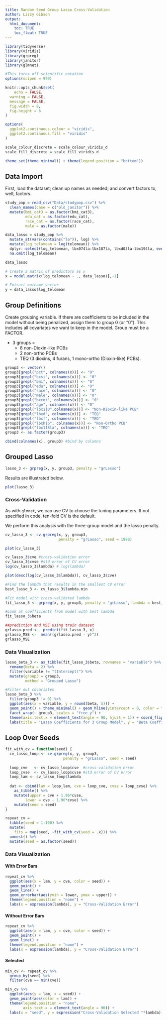```yaml
---
title: Random Seed Group Lasso Cross-Validation
author: Lizzy Gibson
output: 
  html_document:
    toc: TRUE
    toc_float: TRUE
---
```


```r
library(tidyverse)
library(viridis)
library(grpreg)
library(janitor)
library(glmnet)

#This turns off scientific notation
options(scipen = 999)

knitr::opts_chunk$set(
	echo = FALSE,
  warning = FALSE,
  message = FALSE,
  fig.width = 8,
  fig.height = 6
)

options(
  ggplot2.continuous.colour = "viridis",
  ggplot2.continuous.fill = "viridis"
)

scale_colour_discrete = scale_colour_viridis_d
scale_fill_discrete = scale_fill_viridis_d

theme_set(theme_minimal() + theme(legend.position = "bottom"))
```

## Data Import 

First, load the dataset; clean up names as needed; and convert factors to, well, factors. 

```r
study_pop = read_csv("Data/studypop.csv") %>% 
  clean_names(case = c("old_janitor")) %>% 
  mutate(bmi_cat3 = as.factor(bmi_cat3),
         edu_cat = as.factor(edu_cat),
         race_cat = as.factor(race_cat),
         male = as.factor(male)) 

data_lasso = study_pop %>% 
  mutate_at(vars(contains("la")), log) %>% 
  mutate(log_telomean = log(telomean)) %>% 
  dplyr::select(log_telomean, lbx074la:lbx187la, lbxd03la:lbx194la, everything(), -seqn, -telomean) %>% 
  na.omit(log_telomean)

data_lasso

# Create a matrix of predictors as x
x = model.matrix(log_telomean ~ ., data_lasso)[,-1]

# Extract outcome vector
y = data_lasso$log_telomean
```

## Group Definitions

Create grouping variable. If there are coefficients to be included in the model without being penalized, assign them to group 0 (or "0"). This includes all covariates we want to keep in the model. Group must be a FACTOR. 

* 3 groups = 
    * 8 non-Dioxin-like PCBs
    * 2 non-ortho PCBs
    * TEQ (3 dioxins, 4 furans, 1 mono-ortho (Dioxin-like) PCBs). 

```r
group3 <- vector()
group3[grepl("pct", colnames(x))] <- "0"
group3[grepl("bcsi", colnames(x))] <- "0"
group3[grepl("bmi", colnames(x))] <- "0"
group3[grepl("edu", colnames(x))] <- "0"
group3[grepl("race", colnames(x))] <- "0"
group3[grepl("male", colnames(x))] <- "0"
group3[grepl("bxcot", colnames(x))] <- "0"
group3[grepl("age", colnames(x))] <- "0"
group3[grepl("lbx1|0",colnames(x))] <- "Non-Dioxin-like PCB"
group3[grepl("lbxd", colnames(x))] <- "TEQ"
group3[grepl("lbxf", colnames(x))] <- "TEQ"
group3[grepl("lbxh|p", colnames(x))] <- "Non-Ortho PCB"
group3[grepl("lbx118la", colnames(x))] <- "TEQ"
group3 <- as.factor(group3)

cbind(colnames(x), group3) #bind by columns
```

## Grouped Lasso

```r
lasso_3 <- grpreg(x, y, group3, penalty = "grLasso")
```

Results are illustrated below. 

```r
plot(lasso_3)
```

### Cross-Validation

As with `glmnet`, we can use CV to choose the tuning parameters. If not specified in code, ten-fold CV is the default. 

We perform this analysis with the three-group model and the lasso penalty.

```r
cv_lasso_3 <- cv.grpreg(x, y, group3, 
                        penalty = "grLasso", seed = 1988)

plot(cv_lasso_3)

cv_lasso_3$cve #cross-validation error
cv_lasso_3$cvse #std error of CV error
log(cv_lasso_3$lambda) # log(lambda)

plot(desc(log(cv_lasso_3$lambda)), cv_lasso_3$cve)
```

```r
#Find the lambda that results in the smallest CV error
best_lasso_3 <- cv_lasso_3$lambda.min

#Fit model with cross-validated lambda
fit_lasso_3 <- grpreg(x, y, group3, penalty = "grLasso", lambda = best_lasso_3)

#Look at coefficients from model with best lambda
fit_lasso_3$beta

##prediction and MSE using train dataset
grlasso.pred <-  predict(fit_lasso_3, x)
grlasso_MSE <-  mean((grlasso.pred - y)^2)
grlasso_MSE
```

### Data Visualization

```r
lasso_beta_3 <- as_tibble(fit_lasso_3$beta, rownames = "variable") %>% 
  rename(beta = 2) %>% 
  filter(variable != "(Intercept)") %>% 
  mutate(group3 = group3,
         method = "Grouped Lasso")

#Filter out covariates
lasso_beta_3 %>% 
  filter(group3 != 0) %>%
  ggplot(aes(x = variable, y = round(beta, 5))) + 
  geom_point() + theme_minimal() + geom_hline(yintercept = 0, color = "red", linetype = "dashed") +
  facet_wrap(~ group3, scales = "free_y") +
  theme(axis.text.x = element_text(angle = 90, hjust = 1)) + coord_flip() + 
  labs(title = "Lasso Coefficients for 3 Group Model", y = "Beta Coefficient", x = "Variable")
```

## Loop Over Seeds

```r
fit_with_cv = function(seed) {
  cv_lasso_loop <- cv.grpreg(x, y, group3, 
                          penalty = "grLasso", seed = seed)
  
  loop_cve   <- cv_lasso_loop$cve  #cross-validation error
  loop_cvse  <- cv_lasso_loop$cvse #std error of CV error
  loop_lam <- cv_lasso_loop$lambda 
  
  dat <- cbind(lam = loop_lam, cve = loop_cve, cvse = loop_cvse) %>% 
    as_tibble() %>% 
    mutate(upper = cve + 1.96*cvse,
         lower = cve - 1.96*cvse) %>% 
    mutate(seed = seed)
}

repeat_cv = 
  tibble(seed = 1:100) %>%
  mutate(
    fits = map(seed, ~fit_with_cv(seed = .x))) %>% 
  unnest() %>% 
  mutate(seed = as.factor(seed))
```

### Data Visualization

#### With Error Bars
```r
repeat_cv %>% 
  ggplot(aes(x = lam, y = cve, color = seed)) + 
  geom_point() + 
  geom_line() +
  geom_errorbar(aes(ymin = lower, ymax = upper)) +
  theme(legend.position = "none") +
  labs(x = expression(lambda), y = "Cross-Validation Error")
```

#### Without Error Bars
```r
repeat_cv %>% 
  ggplot(aes(x = lam, y = cve, color = seed)) + 
  geom_point() + 
  geom_line() +
  theme(legend.position = "none") +
  labs(x = expression(lambda), y = "Cross-Validation Error")
```

#### Selected \lambda

```r
min_cv <- repeat_cv %>% 
  group_by(seed) %>% 
  filter(cve == min(cve))

min_cv %>% 
  ggplot(aes(y = lam, x = seed)) + 
  geom_point(aes(color = lam)) + 
  theme(legend.position = "none",
        axis.text.x = element_text(angle = 90)) +
  labs(x = "seed", y = expression("Cross-Validation Selected "*lambda))
```

